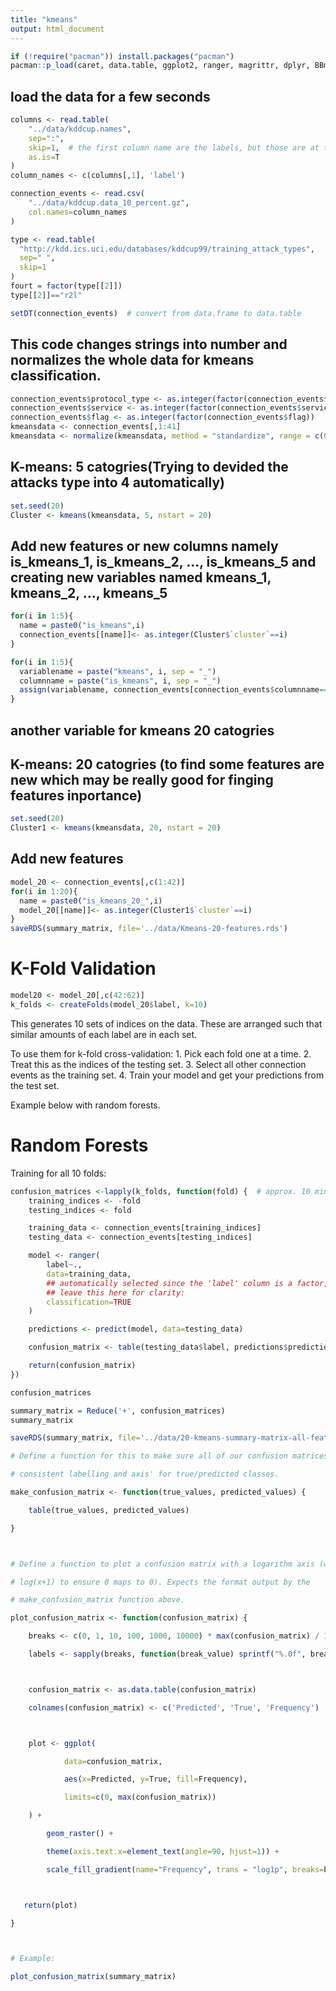 ---
title: "kmeans"
output: html_document
---

```{r setup, include=FALSE}
if (!require("pacman")) install.packages("pacman")
pacman::p_load(caret, data.table, ggplot2, ranger, magrittr, dplyr, BBmisc)
```

## load the data for a few seconds


```{r}
columns <- read.table(
    "../data/kddcup.names",
    sep=":",
    skip=1,  # the first column name are the labels, but those are at the end!
    as.is=T
)
column_names <- c(columns[,1], 'label')

connection_events <- read.csv(
    "../data/kddcup.data_10_percent.gz",
    col.names=column_names
)

type <- read.table(
  "http://kdd.ics.uci.edu/databases/kddcup99/training_attack_types",
  sep=" ",
  skip=1
)
fourt = factor(type[[2]])
type[[2]]=="r2l"

setDT(connection_events)  # convert from data.frame to data.table
```


## This code changes strings into number and normalizes the whole data for kmeans classification.


```{r}
connection_events$protocol_type <- as.integer(factor(connection_events$protocol_type))
connection_events$service <- as.integer(factor(connection_events$service))
connection_events$flag <- as.integer(factor(connection_events$flag))
kmeansdata <- connection_events[,1:41]
kmeansdata <- normalize(kmeansdata, method = "standardize", range = c(0, 1), margin = 1L, on.constant = "quiet")
```

## K-means: 5 catogries(Trying to devided the attacks type into 4 automatically)

```{r}
set.seed(20)
Cluster <- kmeans(kmeansdata, 5, nstart = 20)
```


## Add new features or new columns namely is_kmeans_1, is_kmeans_2, ..., is_kmeans_5 and creating new variables named kmeans_1, kmeans_2, ..., kmeans_5

```{r}

for(i in 1:5){
  name = paste0("is_kmeans",i)
  connection_events[[name]]<- as.integer(Cluster$`cluster`==i)
}

for(i in 1:5){
  variablename = paste("kmeans", i, sep = "_")
  columnname = paste("is_kmeans", i, sep = "_")
  assign(variablename, connection_events[connection_events$columnname==1])
}

```

## another variable for kmeans 20 catogries

## K-means: 20 catogries (to find some features are new which may be really good for finging features inportance)

```{r}
set.seed(20)
Cluster1 <- kmeans(kmeansdata, 20, nstart = 20)
```

## Add new features

```{r}
model_20 <- connection_events[,c(1:42)]
for(i in 1:20){
  name = paste0("is_kmeans_20_",i)
  model_20[[name]]<- as.integer(Cluster1$`cluster`==i)
}
saveRDS(summary_matrix, file='../data/Kmeans-20-features.rds')

```

# K-Fold Validation

```{r}
model20 <- model_20[,c(42:62)]
k_folds <- createFolds(model_20$label, k=10)
```

This generates 10 sets of indices on the data. These are arranged such that similar amounts of each label are in each set.

To use them for k-fold cross-validation:
  1. Pick each fold one at a time.
  2. Treat this as the indices of the testing set.
  3. Select all other connection events as the training set.
  4. Train your model and get your predictions from the test set.

Example below with random forests.


# Random Forests

Training for all 10 folds:
```{r}
confusion_matrices <-lapply(k_folds, function(fold) {  # approx. 10 minutes
    training_indices <- -fold
    testing_indices <- fold

    training_data <- connection_events[training_indices]
    testing_data <- connection_events[testing_indices]

    model <- ranger(
        label~.,
        data=training_data,
        ## automatically selected since the 'label' column is a factor, but
        ## leave this here for clarity:
        classification=TRUE
    )

    predictions <- predict(model, data=testing_data)

    confusion_matrix <- table(testing_data$label, predictions$predictions)

    return(confusion_matrix)
})
```

```{r}
confusion_matrices
```


```{r}
summary_matrix = Reduce('+', confusion_matrices)
summary_matrix
```

```{r}
saveRDS(summary_matrix, file='../data/20-kmeans-summary-matrix-all-features.rds')

```

```{r}


# Define a function for this to make sure all of our confusion matrices use

# consistent labelling and axis' for true/predicted classes.

make_confusion_matrix <- function(true_values, predicted_values) {

    table(true_values, predicted_values)

}



# Define a function to plot a confusion matrix with a logarithm axis (well,

# log(x+1) to ensure 0 maps to 0). Expects the format output by the

# make_confusion_matrix function above.

plot_confusion_matrix <- function(confusion_matrix) {

    breaks <- c(0, 1, 10, 100, 1000, 10000) * max(confusion_matrix) / 10000

    labels <- sapply(breaks, function(break_value) sprintf("%.0f", break_value))



    confusion_matrix <- as.data.table(confusion_matrix)

    colnames(confusion_matrix) <- c('Predicted', 'True', 'Frequency')



    plot <- ggplot(

            data=confusion_matrix,

            aes(x=Predicted, y=True, fill=Frequency),

            limits=c(0, max(confusion_matrix))

    ) +

        geom_raster() +

        theme(axis.text.x=element_text(angle=90, hjust=1)) +

        scale_fill_gradient(name="Frequency", trans = "log1p", breaks=breaks, labels=labels)



   return(plot)

}



# Example:

plot_confusion_matrix(summary_matrix)
```


